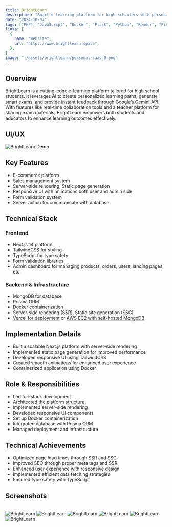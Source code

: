 ```yaml
---
title: BrightLearn
description: "Smart e-learning platform for high schoolers with personalized paths, AI exams, Gemini API feedback, and teacher collaboration tools"
date: "2024-10-07"
tags: ["PHP", "JavaScript", "Docker", "Flask", "Python", "Render", "Firebase", "MySQL"]
links: [
  {
    name: "Website",
    url: "https://www.brightlearn.space",
  },
]
image: "./assets/brightlearn/personal-saas_0.png"
---
```


## Overview

BrightLearn is a cutting-edge e-learning platform tailored for high school students. It leverages AI to create personalized learning paths, generate smart exams, and provide instant feedback through Google’s Gemini API. With features like real-time collaboration tools and a teacher platform for sharing exam materials, BrightLearn empowers both students and educators to enhance learning outcomes effectively.

## UI/UX

<img
  src="./assets/brightlearn/personal-saas_demo.gif"
  alt="BrightLearn Demo"
  className="w-full aspect-video"
/>

## Key Features

- E-commerce platform
- Sales management system
- Server-side rendering, Static page generation
- Responsive UI with animations both user and admin side
- Form validation system
- Server action for communicate with database

## Technical Stack

### Frontend
- Next.js 14 platform
- TailwindCSS for styling
- TypeScript for type safety
- Form validation libraries
- Admin dashboard for managing products, orders, users, landing pages, etc.

### Backend & Infrastructure
- MongoDB for database
- Prisma ORM
- Docker containerization
- Server-side rendering (SSR), Static site generation (SSG)
- [Vercel for deployment](https://scodenjnja.store/en) or [AWS EC2 with self-hosted MongoDB](https://release.scodenjnja.store/en)

## Implementation Details

- Built a scalable Next.js platform with server-side rendering
- Implemented static page generation for improved performance
- Developed responsive UI using TailwindCSS
- Created smooth animations for enhanced user experience
- Containerized application using Docker

## Role & Responsibilities

- Led full-stack development
- Architected the platform structure
- Implemented server-side rendering
- Developed responsive UI components
- Set up Docker containerization
- Integrated database with Prisma ORM
- Managed deployment and infrastructure

## Technical Achievements

- Optimized page load times through SSR and SSG
- Improved SEO through proper meta tags and SSR
- Enhanced user experience with responsive design
- Implemented efficient data fetching strategies
- Ensured type safety with TypeScript 

## Screenshots

<br />
<div className="flex flex-col gap-4">
  <Image src="./assets/brightlearn/personal-saas_1.png" alt="BrightLearn" />
  <Image src="./assets/brightlearn/personal-saas_2.png" alt="BrightLearn" />
  <Image src="./assets/brightlearn/personal-saas_3.png" alt="BrightLearn" />
  <Image src="./assets/brightlearn/personal-saas_4.gif" alt="BrightLearn" />
  <Image src="./assets/brightlearn/personal-saas_5.png" alt="BrightLearn" />
  <Image src="./assets/brightlearn/personal-saas_6.gif" alt="BrightLearn" />
</div> 
